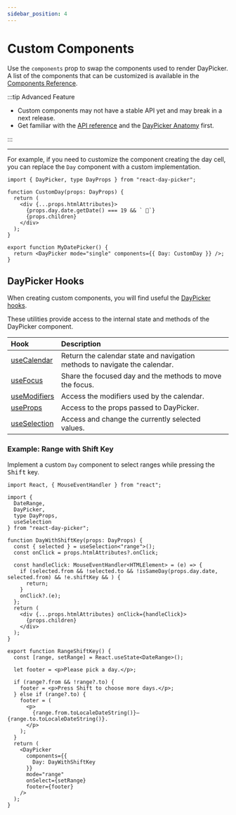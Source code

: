 ```yaml
---
sidebar_position: 4
---
```


# Custom Components

Use the `components` prop to swap the components used to render DayPicker. A list of the components that can be customized is available in the [Components Reference](../api#components).

:::tip Advanced Feature

- Custom components may not have a stable API yet and may break in a next release.
- Get familiar with the [API reference](../api#components) and the [DayPicker Anatomy](../using-daypicker/anatomy.mdx) first.

:::

---

For example, if you need to customize the component creating the day cell, you can replace the `Day` component with a custom implementation.

```tsx title="./CustomDay.tsx"
import { DayPicker, type DayProps } from "react-day-picker";

function CustomDay(props: DayProps) {
  return (
    <div {...props.htmlAttributes}>
      {props.day.date.getDate() === 19 && ` 🎉`}
      {props.children}
    </div>
  );
}

export function MyDatePicker() {
  return <DayPicker mode="single" components={{ Day: CustomDay }} />;
}
```

<BrowserWindow>
  <Examples.CustomDay />
</BrowserWindow>

## DayPicker Hooks

When creating custom components, you will find useful the [DayPicker hooks](../api/index.md#hooks).

These utilities provide access to the internal state and methods of the DayPicker component.

| Hook                                             | Description                                                                |
| :----------------------------------------------- | :------------------------------------------------------------------------- |
| [useCalendar](../api/functions/useCalendar.md)   | Return the calendar state and navigation methods to navigate the calendar. |
| [useFocus](../api/functions/useFocus.md)         | Share the focused day and the methods to move the focus.                   |
| [useModifiers](../api/functions/useModifiers.md) | Access the modifiers used by the calendar.                                 |
| [useProps](../api/functions/useProps.md)         | Access to the props passed to DayPicker.                                   |
| [useSelection](../api/functions/useSelection.md) | Access and change the currently selected values.                           |

### Example: Range with Shift Key

Implement a custom `Day` component to select ranges while pressing the <kbd>Shift</kbd> key.

```tsx
import React, { MouseEventHandler } from "react";

import {
  DateRange,
  DayPicker,
  type DayProps,
  useSelection
} from "react-day-picker";

function DayWithShiftKey(props: DayProps) {
  const { selected } = useSelection<"range">();
  const onClick = props.htmlAttributes?.onClick;

  const handleClick: MouseEventHandler<HTMLElement> = (e) => {
    if (selected.from && !selected.to && !isSameDay(props.day.date, selected.from) && !e.shiftKey && ) {
      return;
    }
    onClick?.(e);
  };
  return (
    <div {...props.htmlAttributes} onClick={handleClick}>
      {props.children}
    </div>
  );
}

export function RangeShiftKey() {
  const [range, setRange] = React.useState<DateRange>();

  let footer = <p>Please pick a day.</p>;

  if (range?.from && !range?.to) {
    footer = <p>Press Shift to choose more days.</p>;
  } else if (range?.to) {
    footer = (
      <p>
        {range.from.toLocaleDateString()}—{range.to.toLocaleDateString()}.
      </p>
    );
  }
  return (
    <DayPicker
      components={{
        Day: DayWithShiftKey
      }}
      mode="range"
      onSelect={setRange}
      footer={footer}
    />
  );
}
```

<BrowserWindow>
  <Examples.RangeShiftKey />
</BrowserWindow>
